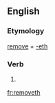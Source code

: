 ==English==

===Etymology===
[[remove]] + [[-eth]]

===Verb===
{{infl|en|verb form}}

# {{archaic third-person singular of|remove}}

[[fr:removeth]]